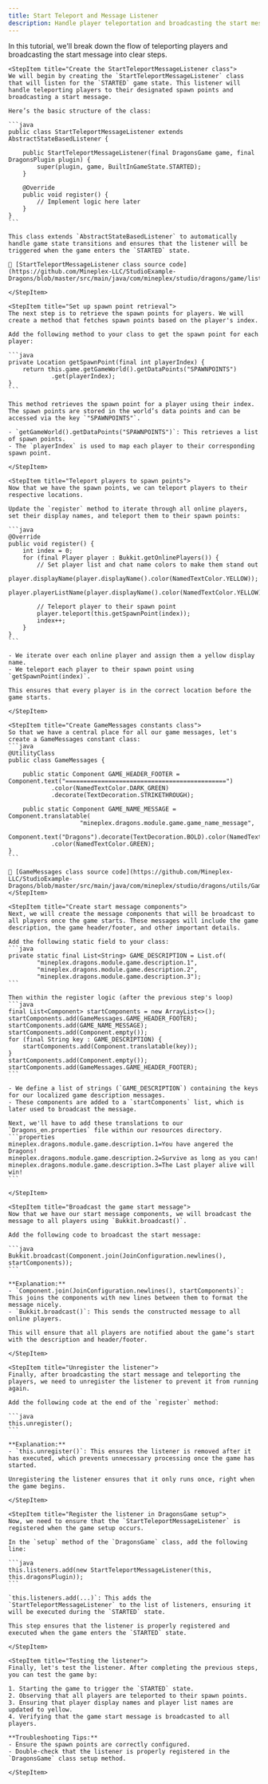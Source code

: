 ```yaml
---
title: Start Teleport and Message Listener
description: Handle player teleportation and broadcasting the start message during the `STARTED` state.
---
```


In this tutorial, we'll break down the flow of teleporting players and broadcasting the start message into clear steps.

<Step>

    <StepItem title="Create the StartTeleportMessageListener class">
    We will begin by creating the `StartTeleportMessageListener` class that will listen for the `STARTED` game state. This listener will handle teleporting players to their designated spawn points and broadcasting a start message.

    Here’s the basic structure of the class:

    ```java
    public class StartTeleportMessageListener extends AbstractStateBasedListener {

        public StartTeleportMessageListener(final DragonsGame game, final DragonsPlugin plugin) {
            super(plugin, game, BuiltInGameState.STARTED);
        }

        @Override
        public void register() {
            // Implement logic here later
        }
    }
    ```

    This class extends `AbstractStateBasedListener` to automatically handle game state transitions and ensures that the listener will be triggered when the game enters the `STARTED` state.

    🔗 [StartTeleportMessageListener class source code](https://github.com/Mineplex-LLC/StudioExample-Dragons/blob/master/src/main/java/com/mineplex/studio/dragons/game/listeners/inprogress/StartTeleportMessageListener.java)

    </StepItem>

    <StepItem title="Set up spawn point retrieval">
    The next step is to retrieve the spawn points for players. We will create a method that fetches spawn points based on the player's index.

    Add the following method to your class to get the spawn point for each player:

    ```java
    private Location getSpawnPoint(final int playerIndex) {
        return this.game.getGameWorld().getDataPoints("SPAWNPOINTS")
                .get(playerIndex);
    }
    ```

    This method retrieves the spawn point for a player using their index. The spawn points are stored in the world’s data points and can be accessed via the key `"SPAWNPOINTS"`.

    - `getGameWorld().getDataPoints("SPAWNPOINTS")`: This retrieves a list of spawn points.
    - The `playerIndex` is used to map each player to their corresponding spawn point.

    </StepItem>

    <StepItem title="Teleport players to spawn points">
    Now that we have the spawn points, we can teleport players to their respective locations.

    Update the `register` method to iterate through all online players, set their display names, and teleport them to their spawn points:

    ```java
    @Override
    public void register() {
        int index = 0;
        for (final Player player : Bukkit.getOnlinePlayers()) {
            // Set player list and chat name colors to make them stand out
            player.displayName(player.displayName().color(NamedTextColor.YELLOW));
            player.playerListName(player.displayName().color(NamedTextColor.YELLOW));

            // Teleport player to their spawn point
            player.teleport(this.getSpawnPoint(index));
            index++;
        }
    }
    ```

    - We iterate over each online player and assign them a yellow display name.
    - We teleport each player to their spawn point using `getSpawnPoint(index)`.

    This ensures that every player is in the correct location before the game starts.

    </StepItem>

    <StepItem title="Create GameMessages constants class">
    So that we have a central place for all our game messages, let's create a GameMessages constant class:
    ```java
    @UtilityClass
    public class GameMessages {

        public static Component GAME_HEADER_FOOTER = Component.text("=============================================")
                .color(NamedTextColor.DARK_GREEN)
                .decorate(TextDecoration.STRIKETHROUGH);

        public static Component GAME_NAME_MESSAGE = Component.translatable(
                        "mineplex.dragons.module.game.game_name_message",
                        Component.text("Dragons").decorate(TextDecoration.BOLD).color(NamedTextColor.WHITE))
                .color(NamedTextColor.GREEN);
    }
    ```

    🔗 [GameMessages class source code](https://github.com/Mineplex-LLC/StudioExample-Dragons/blob/master/src/main/java/com/mineplex/studio/dragons/utils/GameMessages.java)
    </StepItem>

    <StepItem title="Create start message components">
    Next, we will create the message components that will be broadcast to all players once the game starts. These messages will include the game description, the game header/footer, and other important details.

    Add the following static field to your class:
    ```java
    private static final List<String> GAME_DESCRIPTION = List.of(
            "mineplex.dragons.module.game.description.1",
            "mineplex.dragons.module.game.description.2",
            "mineplex.dragons.module.game.description.3");
    ```

    Then within the register logic (after the previous step's loop)
    ```java
    final List<Component> startComponents = new ArrayList<>();
    startComponents.add(GameMessages.GAME_HEADER_FOOTER);
    startComponents.add(GAME_NAME_MESSAGE);
    startComponents.add(Component.empty());
    for (final String key : GAME_DESCRIPTION) {
        startComponents.add(Component.translatable(key));
    }
    startComponents.add(Component.empty());
    startComponents.add(GameMessages.GAME_HEADER_FOOTER);
    ```

    - We define a list of strings (`GAME_DESCRIPTION`) containing the keys for our localized game description messages.
    - These components are added to a `startComponents` list, which is later used to broadcast the message.

    Next, we'll have to add these translations to our `Dragons_en.properties` file within our resources directory.
    ```properties
    mineplex.dragons.module.game.description.1=You have angered the Dragons!
    mineplex.dragons.module.game.description.2=Survive as long as you can!
    mineplex.dragons.module.game.description.3=The Last player alive will win!
    ```

    </StepItem>

    <StepItem title="Broadcast the game start message">
    Now that we have our start message components, we will broadcast the message to all players using `Bukkit.broadcast()`.

    Add the following code to broadcast the start message:

    ```java
    Bukkit.broadcast(Component.join(JoinConfiguration.newlines(), startComponents));
    ```

    **Explanation:**
    - `Component.join(JoinConfiguration.newlines(), startComponents)`: This joins the components with new lines between them to format the message nicely.
    - `Bukkit.broadcast()`: This sends the constructed message to all online players.

    This will ensure that all players are notified about the game’s start with the description and header/footer.

    </StepItem>

    <StepItem title="Unregister the listener">
    Finally, after broadcasting the start message and teleporting the players, we need to unregister the listener to prevent it from running again.

    Add the following code at the end of the `register` method:

    ```java
    this.unregister();
    ```

    **Explanation:**
    - `this.unregister()`: This ensures the listener is removed after it has executed, which prevents unnecessary processing once the game has started.

    Unregistering the listener ensures that it only runs once, right when the game begins.

    </StepItem>

    <StepItem title="Register the listener in DragonsGame setup">
    Now, we need to ensure that the `StartTeleportMessageListener` is registered when the game setup occurs.

    In the `setup` method of the `DragonsGame` class, add the following line:

    ```java
    this.listeners.add(new StartTeleportMessageListener(this, this.dragonsPlugin));
    ```

    `this.listeners.add(...)`: This adds the `StartTeleportMessageListener` to the list of listeners, ensuring it will be executed during the `STARTED` state.
    
    This step ensures that the listener is properly registered and executed when the game enters the `STARTED` state.

    </StepItem>

    <StepItem title="Testing the listener">
    Finally, let's test the listener. After completing the previous steps, you can test the game by:

    1. Starting the game to trigger the `STARTED` state.
    2. Observing that all players are teleported to their spawn points.
    3. Ensuring that player display names and player list names are updated to yellow.
    4. Verifying that the game start message is broadcasted to all players.

    **Troubleshooting Tips:**
    - Ensure the spawn points are correctly configured.
    - Double-check that the listener is properly registered in the `DragonsGame` class setup method.

    </StepItem>

</Step>
